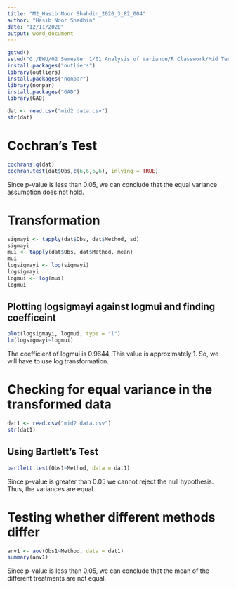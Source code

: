 ---
title: "M2_Hasib Noor Shahdin_2020_3_82_004"
author: "Hasib Noor Shadhin"
date: "12/11/2020"
output: word_document
---

```{r}
getwd()
setwd("G:/EWU/02 Semester 1/01 Analysis of Variance/R Classwork/Mid Term 2")
install.packages("outliers")
library(outliers)
install.packages("nonpar")
library(nonpar)
install.packages("GAD")
library(GAD)
```

```{r}
dat <- read.csv("mid2 data.csv")
str(dat)
```

# Cochran's Test
```{r}
cochrans.q(dat)
cochran.test(dat$Obs,c(6,6,6,6), inlying = TRUE)
```
Since p-value is less than 0.05, we can conclude that the equal variance assumption does not hold.

# Transformation
```{r}
sigmayi <- tapply(dat$Obs, dat$Method, sd)
sigmayi
mui <- tapply(dat$Obs, dat$Method, mean)
mui
logsigmayi <- log(sigmayi)
logsigmayi
logmui <- log(mui)
logmui
```

## Plotting logsigmayi against logmui and finding coefficeint
```{r}
plot(logsigmayi, logmui, type = "l")
lm(logsigmayi~logmui)
```
The coefficient of logmui is 0.9644. This value is approximately 1. So, we will have to use log transformation.

# Checking for equal variance in the transformed data
```{r}
dat1 <- read.csv("mid2 data.csv")
str(dat1)
```

## Using Bartlett's Test
```{r}
bartlett.test(Obs1~Method, data = dat1)
```
Since p-value is greater than 0.05 we cannot reject the null hypothesis. Thus, the variances are equal.

# Testing whether different methods differ
```{r}
anv1 <- aov(Obs1~Method, data = dat1)
summary(anv1)
```
Since p-value is less than 0.05, we can conclude that the mean of the different treatments are not equal.